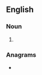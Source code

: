 ==English==

===Noun===
{{head|en|noun plural form}}

# {{plural of|hickup|lang=en}}

===Anagrams===
* {{l|en|puckish}}